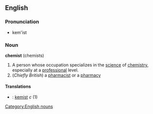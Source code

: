 ==English==
===Pronunciation===
*kem'ist
===Noun===
'''chemist''' (chemists)
# A person whose occupation specializes in the [[science]] of [[chemistry]], especially at a [[professional]] level.
# (''Chiefly British'') a [[pharmacist]] or a [[pharmacy]]
====Translations====
*{{sv}}: [[kemist]] ''c'' (1)
[[Category:English nouns]]